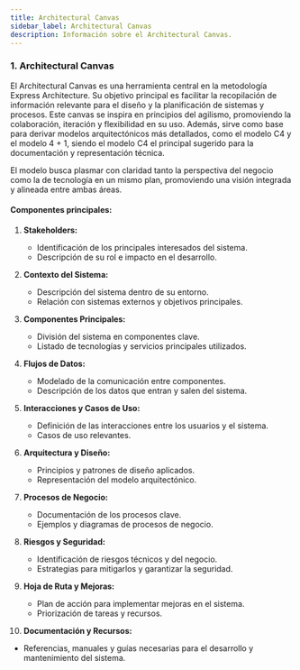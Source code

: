 ```yaml
---
title: Architectural Canvas
sidebar_label: Architectural Canvas
description: Información sobre el Architectural Canvas.
---
```


### 1. Architectural Canvas
El Architectural Canvas es una herramienta central en la metodología Express Architecture. Su objetivo principal es facilitar la recopilación de información relevante para el diseño y la planificación de sistemas y procesos. Este canvas se inspira en principios del agilismo, promoviendo la colaboración, iteración y flexibilidad en su uso. Además, sirve como base para derivar modelos arquitectónicos más detallados, como el modelo C4 y el modelo 4 + 1, siendo el modelo C4 el principal sugerido para la documentación y representación técnica.

El modelo busca plasmar con claridad tanto la perspectiva del negocio como la de tecnología en un mismo plan, promoviendo una visión integrada y alineada entre ambas áreas.

#### Componentes principales:

1. **Stakeholders:**
   - Identificación de los principales interesados del sistema.
   - Descripción de su rol e impacto en el desarrollo.

2. **Contexto del Sistema:**
   - Descripción del sistema dentro de su entorno.
   - Relación con sistemas externos y objetivos principales.

3. **Componentes Principales:**
   - División del sistema en componentes clave.
   - Listado de tecnologías y servicios principales utilizados.

4. **Flujos de Datos:**
   - Modelado de la comunicación entre componentes.
   - Descripción de los datos que entran y salen del sistema.

5. **Interacciones y Casos de Uso:**
   - Definición de las interacciones entre los usuarios y el sistema.
   - Casos de uso relevantes.

6. **Arquitectura y Diseño:**
   - Principios y patrones de diseño aplicados.
   - Representación del modelo arquitectónico.

7. **Procesos de Negocio:**
   - Documentación de los procesos clave.
   - Ejemplos y diagramas de procesos de negocio.

8. **Riesgos y Seguridad:**
   - Identificación de riesgos técnicos y del negocio.
   - Estrategias para mitigarlos y garantizar la seguridad.

9. **Hoja de Ruta y Mejoras:**
   - Plan de acción para implementar mejoras en el sistema.
   - Priorización de tareas y recursos.

10. **Documentación y Recursos:**
   - Referencias, manuales y guías necesarias para el desarrollo y mantenimiento del sistema.
